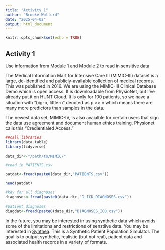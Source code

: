 ```yaml
---
title: "Activity 1"
author: "Brooke Wolford"
date: "2025-04-02"
output: html_document
---
```


```r
knitr::opts_chunk$set(echo = TRUE)
```

## Activity 1

Use information from Module 1 and Module 2 to read in sensitive data 

The Medical Information Mart for Intensive Care III (MIMIC-III) dataset is a large, de-identified and publicly-available collection of medical records. This was published in 2016. We are using the MIMIC-III Clinical Database Demo which is open access. It is downloadable from PhysioNet, but I've already put it on HUNT Cloud. It is only for 100 patients, so we have a situation with "big-p, little-n” denoted as p >> n which means there are many more predictors than samples in the data.

The newest data set, MIMIC-IV, is also avaialble for certain users that sign the data use agreement and document human ethics training. Physionet calls this "Credientialed Access."


```r
##call libraries
library(data.table)
library(tidyverse)

data_dir<-"/path/to/MIMIC/"

#read in PATIENTS.csv

patdat<-fread(paste0(data_dir,"PATIENTS.csv"))

head(patdat)

#key for all diagnoses
diagnoses<-fread(paste0(data_dir,"D_ICD_DIAGNOSES.csv"))

#patient diagnoses
diagdat<-fread(paste0(data_dir,"DIAGNOSES_ICD.csv"))
```

In the future, you may be interested in using synthetic data which avoids some of the limitations and restrictions of senstiive data. You may be interested in [Synthea](https://github.com/synthetichealth/synthea). This is a Synthetic Patient Population Simulator. The goal is to output synthetic, realistic (but not real), patient data and associated health records in a variety of formats.
